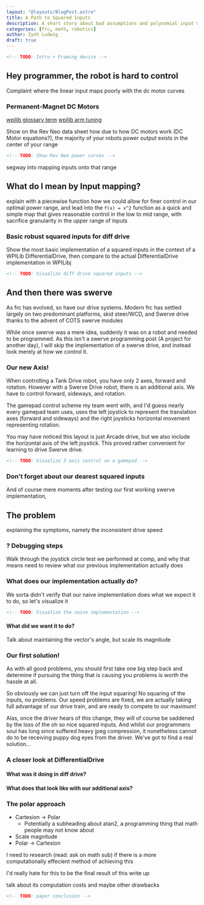 ```yaml
---
layout: "@layouts/BlogPost.astro"
title: A Path to Squared Inputs
description: A short story about bad assumptions and polynomial input mapping for swerve drive
categories: [frc, math, robotics]
author: Zynh Ludwig
draft: true
---
```



<Test />

```html
<!-- TODO: Intro + Framing device -->
```

## Hey programmer, the robot is hard to control

Complaint where the linear input maps poorly with
the dc motor curves

### Permanent-Magnet DC Motors

[wpilib glossary term](https://docs.wpilib.org/en/stable/docs/software/frc-glossary.html#term-permanent-magnet-DC-motor)
[wpilib arm tuning](https://docs.wpilib.org/en/stable/docs/software/advanced-controls/introduction/introduction-to-feedforward.html#the-permanent-magnet-dc-motor-feedforward-equation)

Show on the Rev Neo data sheet how due to how DC motors work (DC Motor equations?),
the majority of your robots power output exists in the center of your range

```html
<!-- TODO: Show Rev Neo power curves -->
```

segway into mapping inputs onto that range

## What do I mean by Input mapping?

explain with a piecewise function how we could allow for finer control in our
optimal power range, and lead into the `f(x) = x^2` function as a quick and
simple map that gives reasonable control in the low to mid range, with
sacrifice granularity in the upper range of inputs

### Basic robust squared inputs for diff drive

Show the most basic implementation of a squared inputs in the context of a
WPILib DifferentialDrive, then compare to the actual DifferentialDrive
implementation in WPILibj

```html
<!-- TODO: Visualize diff drive squared inputs -->
```

## And then there was swerve

As frc has evolved, so have our drive systems. Modern frc has settled largely
on two predominant platforms, skid steer/WCD, and Swerve drive thanks to the
advent of COTS swerve modules

While once swerve was a mere idea, suddenly it was on a robot and needed to be
programmed. As this isn't a swerve programming post (A project for another
day), I will skip the implementation of a swerve drive, and
instead look merely at how we control it.

### Our new Axis!

When controlling a Tank Drive robot, you have only 2 axes, forward and rotation.
However with a Swerve Drive robot, there is an additional axis. We have to
control forward, sideways, and rotation.

The gamepad control scheme my team went with, and I'd guess nearly every gamepad
team uses, uses the left joystick to represent the translation axes (forward and
sideways) and the right joysticks horizontal movement representing rotation.

You may have noticed this layout is just Arcade drive, but we also include the
horizontal axis of the left joystick. This proved rather convenient for learning
to drive Swerve drive.

```html
<!-- TODO: Visualize 3 axis control on a gamepad -->
```

### Don't forget about our dearest squared inputs

And of course mere moments after testing our first working swerve
implementation,

## The problem

explaining the symptoms, namely the inconsistent drive speed

### ? Debugging steps

Walk through the joystick circle test we performed at comp, and why that means
need to review what our previous implementation actually does

### What does our implementation actually do?

We sorta didn't verify that our naive implementation does what we expect it to
do, so let's visualize it

```html
<!-- TODO: Visualize the naive implementation -->
```

#### What did we want it to do?

Talk about maintaining the vector's angle, but scale its magnitude

### Our first solution!

As with all good problems, you should first take one big step back and
determine if pursuing the thing that is causing you problems is worth the
hassle at all.

So obviously we can just turn off the input squaring! No squaring of the
inputs, no problems. Our speed problems are fixed, we are actually taking full
advantage of our drive train, and are ready to compete to our maximum!

Alas, once the driver hears of this change, they will of course be saddened by
the loss of the oh so nice squared inputs. And whilst our programmers soul has
long since suffered heavy jpeg compression, it nonetheless cannot do to be
receiving puppy dog eyes from the driver. We've got to find a real solution...

### A closer look at DifferentialDrive

#### What was it doing in diff drive?

#### What does that look like with our additional axis?

### The polar approach

- Cartesion -> Polar
  - Potentially a subheading about atan2, a programming thing that math people
    may not know about
- Scale magnitude
- Polar -> Cartesion

I need to research (read: ask on math sub) if there is a more computationally
effecient method of achieving this

I'd really hate for this to be the final result of this write up

talk about its computation costs and maybe other drawbacks

```html
<!-- TODO: paper conclusion -->
```
